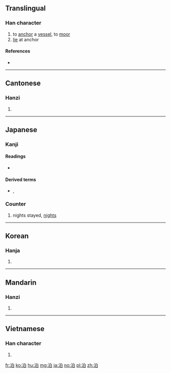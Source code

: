 {{also|泺}}
==Translingual==

===Han character===
{{Han char|rn=85|rad=水|as=05|sn=8|four=36100|canj=EHA|ids=⿰氵白}}

# to [[anchor]] a [[vessel]], to [[moor]]
# [[lie]] at anchor

====References====
* {{Han ref|kx=0615.140|dkj=17275|dj=1009.100|hdz=31588.050|uh=6CCA|ud=27850|bh=AA79|bd=43641}}

----

==Cantonese==

===Hanzi===
{{yue-hanzi|jyut=bok6|y=bok6}}

# {{defn|lang=yue|sort=水05}}

----

==Japanese==

===Kanji===
{{ja-kanji|grade=c|rs=水05}}

====Readings====
* {{ja-readings|on=[[はく]] (haku)|kun=[[とまる]] (tomaru), [[とめる]] (tomeru), [[とまり]] (tomari)}}

====Derived terms====
* {{l|ja|素泊り}}, {{l|ja|素泊まり|tr=[[すどまり]], sudomari}}

===Counter===
{{ja-pos|はく|counter}}

# nights stayed, [[nights]]

----

==Korean==

===Hanja===
{{ko-hanja|hangeul=박|eumhun=|rv=bak|mr=pak|y=pak}}

# {{defn|lang=ko|sort=水05}}

----

==Mandarin==

===Hanzi===
{{cmn-hanzi|pin=[[bó]] ([[bo2]])|wg=po<sup>2</sup>}}

# {{defn|lang=cmn|sort=水05}}

----

==Vietnamese==

===Han character===
{{vi-hantu|[[bạc]]|rs=水05}}

# {{defn|lang=vi|sort=水05}}

[[fr:泊]]
[[ko:泊]]
[[hu:泊]]
[[mg:泊]]
[[ja:泊]]
[[no:泊]]
[[pl:泊]]
[[zh:泊]]